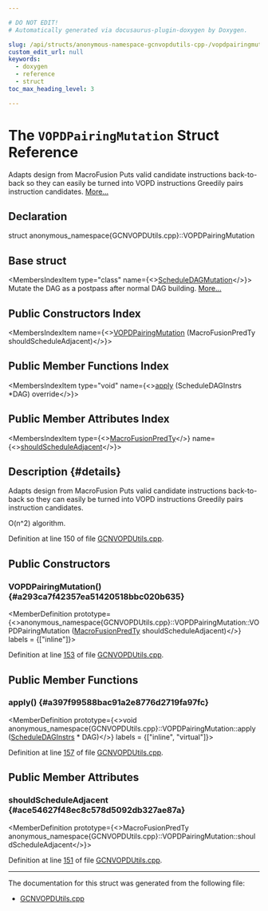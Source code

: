 ```yaml
---

# DO NOT EDIT!
# Automatically generated via docusaurus-plugin-doxygen by Doxygen.

slug: /api/structs/anonymous-namespace-gcnvopdutils-cpp-/vopdpairingmutation
custom_edit_url: null
keywords:
  - doxygen
  - reference
  - struct
toc_max_heading_level: 3

---
```





# The `VOPDPairingMutation` Struct Reference

<DoxygenPage pluginConfig={pluginConfig}>

Adapts design from MacroFusion Puts valid candidate instructions back-to-back so they can easily be turned into VOPD instructions Greedily pairs instruction candidates. <a href="#details">More...</a>

## Declaration

<CodeBlock>struct anonymous_namespace{GCNVOPDUtils.cpp}::VOPDPairingMutation</CodeBlock>

## Base struct

<MembersIndex>

<MembersIndexItem
  type="class"
  name={<><a href="/docs/api/classes/llvm/scheduledagmutation">ScheduleDAGMutation</a></>}>
Mutate the DAG as a postpass after normal DAG building. <a href="/docs/api/classes/llvm/scheduledagmutation/#details">More...</a>
</MembersIndexItem>

</MembersIndex>

## Public Constructors Index

<MembersIndex>

<MembersIndexItem
  name={<><a href="#a293ca7f42357ea51420518bbc020b635">VOPDPairingMutation</a> (MacroFusionPredTy shouldScheduleAdjacent)</>}>
</MembersIndexItem>

</MembersIndex>

## Public Member Functions Index

<MembersIndex>

<MembersIndexItem
  type="void"
  name={<><a href="#a397f99588bac91a2e8776d2719fa97fc">apply</a> (ScheduleDAGInstrs &#42;DAG) override</>}>
</MembersIndexItem>

</MembersIndex>

## Public Member Attributes Index

<MembersIndex>

<MembersIndexItem
  type={<><a href="/docs/api/namespaces/llvm/#ac5568be97a1abc55d2f87879b25b6c94">MacroFusionPredTy</a></>}
  name={<><a href="#ace54627f48ec8c578d5092db327ae87a">shouldScheduleAdjacent</a></>}>
</MembersIndexItem>

</MembersIndex>

## Description {#details}

Adapts design from MacroFusion Puts valid candidate instructions back-to-back so they can easily be turned into VOPD instructions Greedily pairs instruction candidates.

O(n^2) algorithm.

Definition at line 150 of file <a href="/docs/api/files/lib/lib/target/lib/target/amdgpu/gcnvopdutils-cpp">GCNVOPDUtils.cpp</a>.

<SectionDefinition>

## Public Constructors

### VOPDPairingMutation() {#a293ca7f42357ea51420518bbc020b635}

<MemberDefinition
  prototype={<>anonymous&#95;namespace&#123;GCNVOPDUtils.cpp&#125;::VOPDPairingMutation::VOPDPairingMutation (<a href="/docs/api/namespaces/llvm/#ac5568be97a1abc55d2f87879b25b6c94">MacroFusionPredTy</a> shouldScheduleAdjacent)</>}
  labels = {["inline"]}>

Definition at line <a href="/docs/api/files/lib/lib/target/lib/target/amdgpu/gcnvopdutils-cpp/#l00153">153</a> of file <a href="/docs/api/files/lib/lib/target/lib/target/amdgpu/gcnvopdutils-cpp">GCNVOPDUtils.cpp</a>.
</MemberDefinition>

</SectionDefinition>

<SectionDefinition>

## Public Member Functions

### apply() {#a397f99588bac91a2e8776d2719fa97fc}

<MemberDefinition
  prototype={<>void anonymous&#95;namespace&#123;GCNVOPDUtils.cpp&#125;::VOPDPairingMutation::apply (<a href="/docs/api/classes/llvm/scheduledaginstrs">ScheduleDAGInstrs</a> &#42; DAG)</>}
  labels = {["inline", "virtual"]}>

Definition at line <a href="/docs/api/files/lib/lib/target/lib/target/amdgpu/gcnvopdutils-cpp/#l00157">157</a> of file <a href="/docs/api/files/lib/lib/target/lib/target/amdgpu/gcnvopdutils-cpp">GCNVOPDUtils.cpp</a>.
</MemberDefinition>

</SectionDefinition>

<SectionDefinition>

## Public Member Attributes

### shouldScheduleAdjacent {#ace54627f48ec8c578d5092db327ae87a}

<MemberDefinition
  prototype={<>MacroFusionPredTy anonymous&#95;namespace&#123;GCNVOPDUtils.cpp&#125;::VOPDPairingMutation::shouldScheduleAdjacent</>}>

Definition at line <a href="/docs/api/files/lib/lib/target/lib/target/amdgpu/gcnvopdutils-cpp/#l00151">151</a> of file <a href="/docs/api/files/lib/lib/target/lib/target/amdgpu/gcnvopdutils-cpp">GCNVOPDUtils.cpp</a>.
</MemberDefinition>

</SectionDefinition>

<hr/>

The documentation for this struct was generated from the following file:

<ul>
<li><a href="/docs/api/files/lib/lib/target/lib/target/amdgpu/gcnvopdutils-cpp">GCNVOPDUtils.cpp</a></li>
</ul>

</DoxygenPage>
